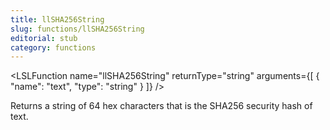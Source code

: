 ```yaml
---
title: llSHA256String
slug: functions/llSHA256String
editorial: stub
category: functions
---
```


<LSLFunction
	name="llSHA256String"
	returnType="string"
	arguments={[
	{
		"name": "text",
		"type": "string"
	}
]}
/>

Returns a string of 64 hex characters that is the SHA256 security hash of text.
